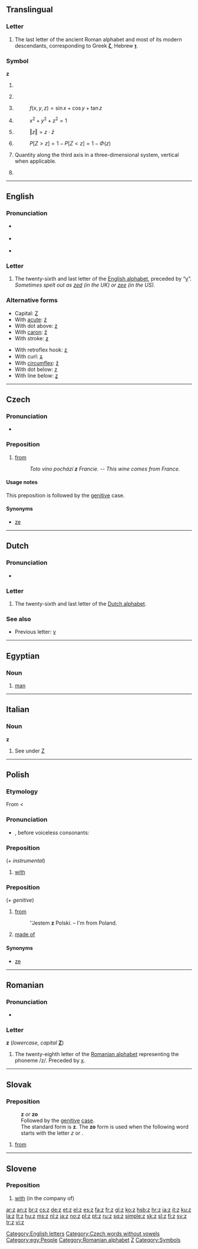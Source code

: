 {{wikipedia}}
{{also|Appendix:Variations of "z"}}
==Translingual==

===Letter===
{{infl|mul|letter|lower case||upper case|Z}}

# The last letter of the ancient Roman alphabet and most of its modern descendants, corresponding to Greek '''[[ζ]]''', Hebrew '''[[ז]]'''.

===Symbol===
'''z'''

# {{metrology}} {{non-gloss definition|Symbol for the prefix [[zepto-]].}}
# {{astronomy}} {{non-gloss definition|Symbol for the [[redshift]].}}
# {{mathematics}} {{non-gloss definition|Used to denote a [[real]] [[variable]] when [[x]] and [[y]] are already in use.}}
#: <math>f \left ( x , y , z \right ) = \sin x + \cos y + \tan z</math>
# {{mathematics}} {{non-gloss definition|Used to denote the third [[coordinate]] in [[three-dimensional]] [[Cartesian]] and [[cylindrical]] coordinate systems.}}
#: <math>x^2 + y^2 + z^2 = 1</math>
# {{mathematics}} {{non-gloss definition|Used to denote a [[complex]] [[variable]].}}
#: <math>\left \Vert z \right \Vert = z \cdot \bar z</math>
# {{statistics}} {{non-gloss definition|Used to denote a value of a [[standard]] [[normal]] [[random]] [[variable]].}}
#: <math>P[Z > z] = 1 - P[Z < z] = 1 - \Phi(z)</math>
# {{context|computational geometry|classical physics}} Quantity along the third axis in a three-dimensional system, vertical when applicable.
# {{chemistry}} {{non-gloss definition|Symbol for [[atomic number]].}}

----

==English==

===Pronunciation===
* {{sense|letter name}} {{a|UK}} {{a|RP}} {{IPA|/zɛd/}}
*: {{audio|en-uk-z.ogg|Audio (UK)}}
* {{sense|letter name}} {{a|US}} {{IPA|/zi:/}}
*: {{audio|en-us-z.ogg|Audio (US)}}
* {{sense|phoneme}} {{IPA|/z/}}

===Letter===
{{infl|en|letter|lower case||upper case|Z}}

# The twenty-sixth and last letter of the [[Appendix:Roman script|English alphabet]], preceded by “[[y]]”. ''Sometimes spelt out as [[zed]] (in the UK) or [[zee]] (in the US).''

===Alternative forms===
{{top2}}
* Capital: [[Z]]
* With [[acute]]: [[ź]]
* With dot above: [[ż]]
* With [[caron]]: [[ž]]
* With stroke: [[ƶ]]
{{mid2}}
* With retroflex hook: [[ʐ]]
* With curl: [[ʑ]]
* With [[circumflex]]: [[ẑ]]
* With dot below: [[ẓ]]
* With line below: [[ẕ]]
{{bottom}}

[[Category:English letters]]

----

==Czech==

===Pronunciation===
* {{audio|Cs-z.ogg|Audio}}

===Preposition===
{{cs-prep}}

# [[from]]
#: ''Toto víno pochází '''z''' Francie.'' -- ''This wine comes from France.''

====Usage notes====
This preposition is followed by the [[genitive]] case.

====Synonyms====
* [[ze#Czech|ze]]

[[Category:Czech words without vowels]]

----

==Dutch==

===Pronunciation===
* {{sense|letter name}} {{IPA|/zɛt/|lang=nl}}

===Letter===
{{infl|nl|letter|lower case||upper case|Z}}

# The twenty-sixth and last letter of the [[Dutch alphabet]].

===See also===
* Previous letter: [[y#Dutch|y]]

----

==Egyptian==

===Noun===
{{infl|egy|noun|head=<hiero>z:A3</hiero>}}

# [[man]]

[[Category:egy:People]]

----

==Italian==

===Noun===
'''z''' {{m|f|inv}}

# See under [[Z#Italian|Z]]

----

==Polish==

===Etymology===
From {{proto|Slavic|jьz|lang=pl}} < {{proto|Indo-European|h₁eǵʰs|lang=pl}}

===Pronunciation===
* {{IPA|/z/|lang=pl}}, before voiceless consonants: {{IPAchar|/s/}}

===Preposition===
{{infl|pl|preposition}} (''+ instrumental'')

# [[with]]

===Preposition===
{{infl|pl|preposition}} (''+ genitive'')

# [[from]]
#: ''Jestem '''z''' Polski. – I'm from Poland.
# [[made|made of]]

====Synonyms====
* [[ze#Polish|ze]]

----

==Romanian==

===Pronunciation===
* {{IPA|/ze/|/zet/|lang=ro}}

===Letter===
'''z''' (''lowercase'', ''capital'' '''[[Z]]''')

# The twenty-eighth letter of the [[Romanian alphabet]] representing the phoneme /z/. Preceded by [[x]].

[[Category:Romanian alphabet]]

----

==Slovak==

===Preposition===
: '''z''' ''or'' '''zo'''
: Followed by the [[genitive]] [[case]].
: The standard form is '''z'''. The '''zo''' form is used when the following word starts with the letter ''z'' or {{s}}.

# [[from]]

[[Category:Latin letters|Z]]
[[Category:Symbols]]

----

==Slovene==
{{wikipedia|lang=sl}}

===Preposition===
{{infl|sl|preposition}}

# [[with]] (in the company of)

{{tbot entry|Slovene|with|2008|May|sl}}

[[ar:z]]
[[an:z]]
[[br:z]]
[[cs:z]]
[[de:z]]
[[et:z]]
[[el:z]]
[[es:z]]
[[fa:z]]
[[fr:z]]
[[gl:z]]
[[ko:z]]
[[hsb:z]]
[[hr:z]]
[[ia:z]]
[[it:z]]
[[ku:z]]
[[la:z]]
[[lt:z]]
[[hu:z]]
[[ms:z]]
[[nl:z]]
[[ja:z]]
[[no:z]]
[[pl:z]]
[[pt:z]]
[[ru:z]]
[[sq:z]]
[[simple:z]]
[[sk:z]]
[[sl:z]]
[[fi:z]]
[[sv:z]]
[[tr:z]]
[[vi:z]]